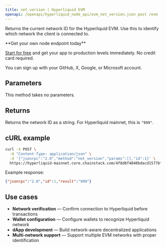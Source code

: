 ```yaml
---
title: net_version | Hyperliquid EVM
openapi: /openapi/hyperliquid_node_api/evm_net_version.json post /evm
---
```


Returns the current network ID for the Hyperliquid EVM. Use this to identify which network the client is connected to.

<Check>
**Get your own node endpoint today**

[Start for free](https://console.chainstack.com/) and get your app to production levels immediately. No credit card required.

You can sign up with your GitHub, X, Google, or Microsoft account.
</Check>

## Parameters

This method takes no parameters.

## Returns

Returns the network ID as a string. For Hyperliquid mainnet, this is `"999"`.

## cURL example

```bash
curl -X POST \
  -H "Content-Type: application/json" \
  -d '{"jsonrpc":"2.0","method":"net_version","params":[],"id":1}' \
  https://hyperliquid-mainnet.core.chainstack.com/4f8d8f4040bdacd1577bff8058438274/evm
```

Example response:

```json
{"jsonrpc":"2.0","id":1,"result":"999"}
```

## Use cases

* **Network verification** — Confirm connection to Hyperliquid before transactions
* **Wallet configuration** — Configure wallets to recognize Hyperliquid network
* **dApp development** — Build network-aware decentralized applications
* **Multi-network support** — Support multiple EVM networks with proper identification